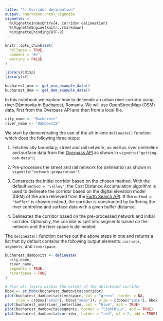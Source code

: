 ```yaml
---
title: "4. Corridor delineation"
output: rmarkdown::html_vignette
vignette: >
  %\VignetteIndexEntry{4. Corridor delineation}
  %\VignetteEngine{knitr::rmarkdown}
  %\VignetteEncoding{UTF-8}
---
```


```r
knitr::opts_chunk$set(
  collapse = TRUE,
  comment = "#>",
  warning = FALSE
)
```

```r
library(CRiSp)
library(sf)

bucharest_osm <- get_osm_example_data()
bucharest_dem <- get_dem_example_data()
```

In this notebook we explore how to delineate an urban river corridor using river Dâmbovița in Bucharest, Romania. We will use OpenStreetMap (OSM) data, first from the Overpass API and then from a local file.

```r
city_name <- "Bucharest"
river_name <- "Dâmbovița"
```

We start by demonstrating the use of the all-in-one `delineate()` function which does the following three steps:

1. Fetches city boundary, street and rail network, as well as river centreline and surface data from the [Overpass API](https://wiki.openstreetmap.org/wiki/Overpass_API) as shown in `vignette("getting-osm-data")`;

2. Pre-processes the street and rail network for delineation as shown in `vignette("network-preparation")`

3. Constructs the initial corridor based on the chosen method. With the default `method = "valley"`, the Cost Distance Accumulation algorithm is used to delineate the corridor based on the digital elevation model (DEM) of the area retrieved from the [Earth Search API](https://element84.com/earth-search/). If the `method = "buffer"` is chosen instead, the corridor is constructed by buffering the river centreline and surface data with a given buffer distance. 

4. Delineates the corridor based on the pre-processed network and initial corridor. Optionally, the corridor is split into segments based on the network and the river space is delineated.

The `delineate()` function carries out the above steps in one and returns a list that by default contains the following output elements: `corridor`, `segments`, and `riverspace`.

```r
bucharest_dambovita <- delineate(
  city_name,
  river_name,
  segments = TRUE,
  riverspace = TRUE
)

# Plot all layers within the extent of the delineated corridor
bbox <- st_bbox(bucharest_dambovita$corridor)
plot(bucharest_dambovita$riverspace, col = "green", border = NA,
     xlim = c(bbox["xmin"], bbox["xmax"]), ylim = c(bbox["ymin"], bbox["ymax"]))
plot(bucharest_osm$river_centerline, col = "blue", add = TRUE)
plot(bucharest_dambovita$segments, border = "lightblue", add = TRUE)
plot(bucharest_dambovita$corridor, border = "red", wt = 2, add = TRUE)
```

